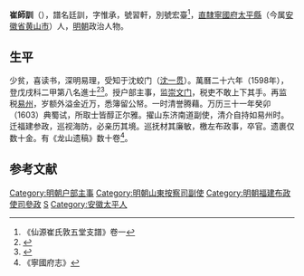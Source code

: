 {{明清人物信息框
| 姓名 = 崔师训
| 原名 =
| 圖片名稱= 
| 圖片大小 =
| 圖片說明 = 
| 最高職務 =四川按察副使
| 國家 = 大明 
| 爵位 =
| 籍貫 = [[南直隸|直隸]][[太平县_(天宝)|太平縣]]
| 族裔 = 
| 字號 = 字惟承
| 諡號 =
| 出生日期 = 嘉靖庚戌八月二十四日辰時（1550年10月4日）
| 出生地點 =太平人
| 逝世日期 = 萬曆癸丑八月初五日〔{{dda|1613|9|18|1550|10|4}}〕
| 逝世地點 =
| 墓葬 =
| 配偶 = 西二陳氏正安人
| 親屬 = 
| 出身 =
* 萬曆二十六年戊戌科同進士出身
| 經歷 =
| 著作 =  
}}
'''崔師訓'''（{{bd|1550年|10月4日|1613年|9月18日|catIdx=}}），譜名廷訓，字惟承，號習軒，別號宏臺<ref>《仙源崔氏敦五堂支譜》卷一</ref>，[[南直隸|直隸]][[寧國府|寧國府]][[太平县_(天宝)|太平縣]]（今属[[安徽省|安徽省]][[黄山市|黄山市]]）人，[[明朝|明朝]]政治人物。

== 生平 ==
少贫，喜读书，深明易理，受知于沈蛟门（[[沈一贯|沈一贯]]）。萬曆二十六年（1598年），登戊戌科二甲第八名進士<ref>{{Cite book|title=《皇明贡举考》卷五|last=（明）[[张朝瑞|张朝瑞]]|first=|publisher=《续修四库全书》史部第828册|year=|isbn=|location=|pages=}}</ref><ref>{{Cite book|title=贡举志五种 上|last=鲁小俊，江俊伟著|first=|publisher=武汉：武汉大学出版社|year=2009|isbn=978-7-307-07043-1|location=|pages=}}</ref>。授户部主事，监[[崇文门|崇文门]]，税吏不敢上下其手。再监税[[易州|易州]]，岁额外溢金近万，悉簿留公帑。一时清誉腾藉。万历三十一年癸卯（1603）典蜀试，所取士皆醇正尔雅。擢山东济南道副使，清介自持如易州时。迁福建参政，巡视海防，必亲历其境。巡抚材其廉敏，檄左布政事，卒官。遗裹仅数十金。有《龙山遗稿》数十卷<ref>《寧國府志》</ref>。

==参考文献==
{{reflist}}
{{萬曆二十六年戊戌科殿試金榜}}
[[Category:明朝户部主事|Category:明朝户部主事]]
[[Category:明朝山東按察司副使|Category:明朝山東按察司副使]]
[[Category:明朝福建布政使司參政|Category:明朝福建布政使司參政]]
[[Category:崔姓|S]]
[[Category:安徽太平人|Category:安徽太平人]]